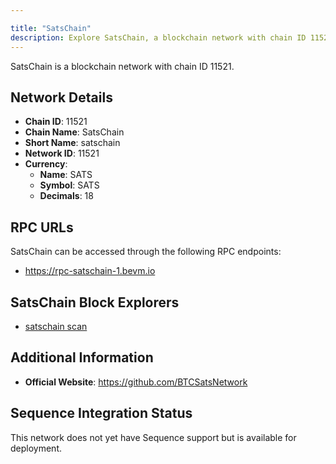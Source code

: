 ```yaml
---

title: "SatsChain"
description: Explore SatsChain, a blockchain network with chain ID 11521. Learn about its native currency, SATS, and how to interact with the network.
---
```




SatsChain is a blockchain network with chain ID 11521.

## Network Details

- **Chain ID**: 11521
- **Chain Name**: SatsChain
- **Short Name**: satschain
- **Network ID**: 11521
- **Currency**: 
  - **Name**: SATS
  - **Symbol**: SATS
  - **Decimals**: 18

## RPC URLs

SatsChain can be accessed through the following RPC endpoints:

- https://rpc-satschain-1.bevm.io

## SatsChain Block Explorers

- [satschain scan](https://scan-satschain.bevm.io)

## Additional Information

- **Official Website**: https://github.com/BTCSatsNetwork

## Sequence Integration Status

This network does not yet have Sequence support but is available for deployment.
